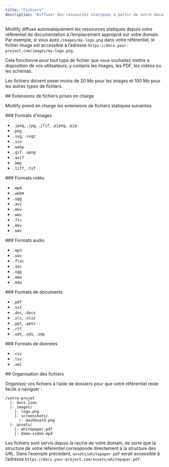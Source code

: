 ```yaml
---
title: "Fichiers"
description: "Diffuser des ressources statiques à partir de votre documentation"
---
```


Mintlify diffuse automatiquement les ressources statiques depuis votre référentiel de documentation à l’emplacement approprié sur votre domain. Par exemple, si vous avez `/images/my-logo.png` dans votre référentiel, le fichier image est accessible à l’adresse `https://docs.your-project.com/images/my-logo.png`.

Cela fonctionne pour tout type de fichier que vous souhaitez mettre à disposition de vos utilisateurs, y compris les images, les PDF, les vidéos ou les schémas.

Les fichiers doivent peser moins de 20 Mo pour les images et 100 Mo pour les autres types de fichiers.

<div id="supported-file-extensions">
  ## Extensions de fichiers prises en charge
</div>

Mintlify prend en charge les extensions de fichiers statiques suivantes.

<div id="image-formats">
  ### Formats d’images
</div>

- `.jpeg`, `.jpg`, `.jfif`, `.pjpeg`, `.pjp`
- `.png`
- `.svg`, `.svgz`
- `.ico`
- `.webp`
- `.gif`, `.apng`
- `.avif`
- `.bmp`
- `.tiff`, `.tif`

<div id="video-formats">
  ### Formats vidéo
</div>

- `.mp4`
- `.webm`
- `.ogg`
- `.avi`
- `.mov`
- `.wmv`
- `.flv`
- `.mkv`
- `.m4v`

<div id="audio-formats">
  ### Formats audio
</div>

- `.mp3`
- `.wav`
- `.flac`
- `.aac`
- `.ogg`
- `.wma`
- `.m4a`

<div id="document-formats">
  ### Formats de documents
</div>

- `.pdf`
- `.txt`
- `.doc`, `.docx`
- `.xls`, `.xlsx`
- `.ppt`, `.pptx`
- `.rtf`
- `.odt`, `.ods`, `.odp`

<div id="data-formats">
  ### Formats de données
</div>

- `.csv`
- `.tsv`
- `.xml`

<div id="file-organization">
  ## Organisation des fichiers
</div>

Organisez vos fichiers à l’aide de dossiers pour que votre référentiel reste facile à naviguer :

```text
/votre-projet
  |- docs.json
  |- images/
    |- logo.png
    |- screenshots/
      |- dashboard.png
  |- assets/
    |- whitepaper.pdf
    |- demo-video.mp4
```

Les fichiers sont servis depuis la racine de votre domain, de sorte que la structure de votre référentiel corresponde directement à la structure des URL. Dans l’exemple précédent, `assets/whitepaper.pdf` serait accessible à l’adresse `https://docs.your-project.com/assets/whitepaper.pdf`.
